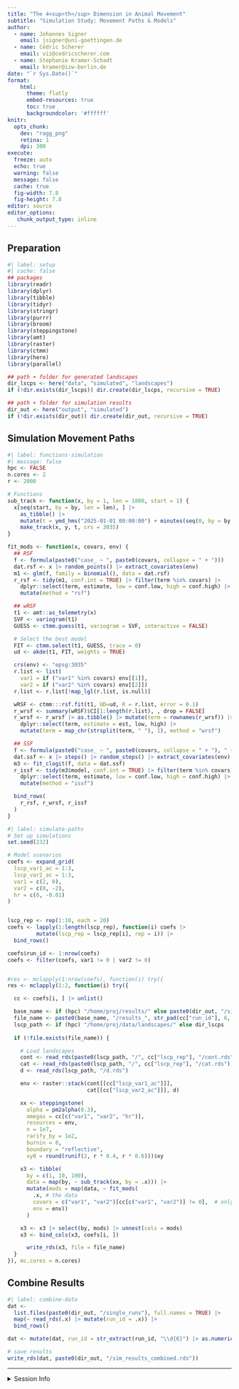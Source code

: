 ```yaml
---
title: "The 4<sup>th</sup> Dimension in Animal Movement"
subtitle: "Simulation Study: Movement Paths & Models"
author:
  - name: Johannes Signer
    email: jsigner@uni-goettingen.de
  - name: Cédric Scherer
    email: viz@cedricscherer.com
  - name: Stephanie Kramer-Schadt
    email: kramer@izw-berlin.de
date: "`r Sys.Date()`"
format:
    html: 
      theme: flatly
      embed-resources: true
      toc: true
      backgroundcolor: '#ffffff'
knitr:
  opts_chunk:    
    dev: "ragg_png"
    retina: 1
    dpi: 300
execute:
  freeze: auto
  echo: true
  warning: false
  message: false
  cache: true
  fig-width: 7.8
  fig-height: 7.8
editor: source
editor_options:
   chunk_output_type: inline
---
```


## Preparation

```r
#| label: setup
#| cache: false
## packages
library(readr)
library(dplyr)
library(tibble)
library(tidyr)
library(stringr)
library(purrr)
library(broom)
library(steppingstone)
library(amt)
library(raster)
library(ctmm)
library(here)
library(parallel)

## path + folder for generated landscapes
dir_lscps <- here("data", "simulated", "landscapes")
if (!dir.exists(dir_lscps)) dir.create(dir_lscps, recursive = TRUE)

## path + folder for simulation results
dir_out <- here("output", "simulated")
if (!dir.exists(dir_out)) dir.create(dir_out, recursive = TRUE)
```


## Simulation Movement Paths

```r
#| label: functions-simulation
#| message: false
hpc <- FALSE
n.cores <- 2
r <- 2000

# Functions
sub_track <- function(x, by = 1, len = 1000, start = 1) {
  x[seq(start, by = by, len = len), ] |>
    as_tibble() |>
    mutate(t = ymd_hms("2025-01-01 00:00:00") + minutes(seq(0, by = by, len = len))) |>
    make_track(x, y, t, crs = 3035)
}

fit_mods <- function(x, covars, env) {
  ## RSF
  f <- formula(paste0("case_ ~ ", paste0(covars, collapse = " + ")))
  dat.rsf <- x |> random_points() |> extract_covariates(env)
  m1 <- glm(f, family = binomial(), data = dat.rsf)
  r_rsf <- tidy(m1, conf.int = TRUE) |> filter(term %in% covars) |>
    dplyr::select(term, estimate, low = conf.low, high = conf.high) |>
    mutate(method = "rsf")

  ## wRSF
  t1 <- amt::as_telemetry(x)
  SVF <- variogram(t1)
  GUESS <- ctmm.guess(t1, variogram = SVF, interactive = FALSE)

  # Select the best model
  FIT <- ctmm.select(t1, GUESS, trace = 0)
  ud <- akde(t1, FIT, weights = TRUE)

  crs(env) <- "epsg:3035"
  r.list <- list(
    var1 = if ("var1" %in% covars) env[[1]],
    var2 = if ("var2" %in% covars) env[[2]])
  r.list <- r.list[!map_lgl(r.list, is.null)]

  wRSF <- ctmm:::rsf.fit(t1, UD=ud, R = r.list, error = 0.1)
  r_wrsf <- summary(wRSF)$CI[1:length(r.list), , drop = FALSE]
  r_wrsf <- r_wrsf |> as.tibble() |> mutate(term = rownames(r_wrsf)) |>
    dplyr::select(term, estimate = est, low, high) |>
    mutate(term = map_chr(strsplit(term, " "), 1), method = "wrsf")

  ## SSF
  f <- formula(paste0("case_ ~ ", paste0(covars, collapse = " + "), " + strata(step_id_)"))
  dat.ssf <- x |> steps() |> random_steps() |> extract_covariates(env)
  m3 <- fit_clogit(f, data = dat.ssf)
  r_issf <- tidy(m3$model, conf.int = TRUE) |> filter(term %in% covars) |>
    dplyr::select(term, estimate, low = conf.low, high = conf.high) |>
    mutate(method = "issf")

  bind_rows(
    r_rsf, r_wrsf, r_issf
  )
}
```

```r
#| label: simulate-paths
# Set up simulations
set.seed(232)

# Model scenarios
coefs <- expand_grid(
  lscp_var1_ac = 1:3,
  lscp_var2_ac = 1:3,
  var1 = c(2, 0),
  var2 = c(0, -2),
  hr = c(0, -0.01)
)


lscp_rep <- rep(1:10, each = 20)
coefs <- lapply(1:length(lscp_rep), function(i) coefs |>
         mutate(lscp_rep = lscp_rep[i], rep = i)) |>
  bind_rows()

coefs$run_id <- 1:nrow(coefs)
coefs <- filter(coefs, var1 != 0 | var2 != 0)


#res <- mclapply(1:nrow(coefs), function(i) try({
res <- mclapply(1:2, function(i) try({

  cc <- coefs[i, ] |> unlist()

  base_name <- if (hpc) "/home/proj/results/" else paste0(dir_out, "/single_runs")
  file_name <- paste0(base_name, "/results_", str_pad(cc["run_id"], 6, pad = "0"), ".rds")
  lscp_path <- if (hpc) "/home/proj/data/landscapes/" else dir_lscps
  
  if (!file.exists(file_name)) {

    # Load landscapes
    cont <- read_rds(paste0(lscp_path, "/", cc["lscp_rep"], "/cont.rds"))
    cat <- read_rds(paste0(lscp_path, "/", cc["lscp_rep"], "/cat.rds"))
    d <- read_rds(lscp_path, "/d.rds")

    env <- raster::stack(cont[[cc["lscp_var1_ac"]]],
                         cat[[cc["lscp_var2_ac"]]], d)

    xx <- steppingstone(
      alpha = pm2alpha(0.3),
      omegas = cc[c("var1", "var2", "hr")],
      resources = env,
      n = 1e7,
      rarify_by = 1e2,
      burnin = 0,
      boundary = "reflective",
      xy0 = round(runif(2, r * 0.4, r * 0.6)))$xy

    x3 <- tibble(
      by = c(1, 10, 100),
      data = map(by, ~ sub_track(xx, by = .x))) |>
      mutate(mods = map(data, ~ fit_mods(
        .x, # the data
        covars = c("var1", "var2")[cc[c("var1", "var2")] != 0],  # only take covariates that are non-zero
        env = env))
      )

    x3 <- x3 |> select(by, mods) |> unnest(cols = mods)
    x3 <- bind_cols(x3, coefs[i, ])

      write_rds(x3, file = file_name)
  }
}), mc.cores = n.cores)
```


## Combine Results

```r
#| label: combine-data
dat <- 
  list.files(paste0(dir_out, "/single_runs"), full.names = TRUE) |>
  map(~ read_rds(.x) |> mutate(run_id = .x)) |>
  bind_rows()

dat <- mutate(dat, run_id = str_extract(run_id, "\\d{6}") |> as.numeric())

# save results
write_rds(dat, paste0(dir_out, "/sim_results_combined.rds"))
```

*** 
  
<details><summary>Session Info</summary>

```r
#| label: session-info
devtools::session_info()
```

</details>
